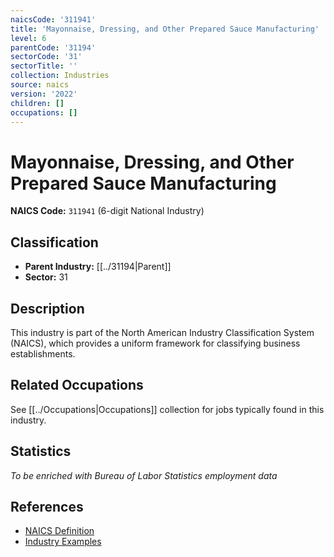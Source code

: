 ```yaml
---
naicsCode: '311941'
title: 'Mayonnaise, Dressing, and Other Prepared Sauce Manufacturing'
level: 6
parentCode: '31194'
sectorCode: '31'
sectorTitle: ''
collection: Industries
source: naics
version: '2022'
children: []
occupations: []
---
```

# Mayonnaise, Dressing, and Other Prepared Sauce Manufacturing

**NAICS Code:** `311941` (6-digit National Industry)

## Classification

- **Parent Industry:** [[../31194|Parent]]
- **Sector:** 31

## Description

This industry is part of the North American Industry Classification System (NAICS), which provides a uniform framework for classifying business establishments.

## Related Occupations

See [[../Occupations|Occupations]] collection for jobs typically found in this industry.

## Statistics

*To be enriched with Bureau of Labor Statistics employment data*

## References

- [NAICS Definition](https://www.census.gov/naics/)
- [Industry Examples](https://www.census.gov/naics/2022NAICS/)
